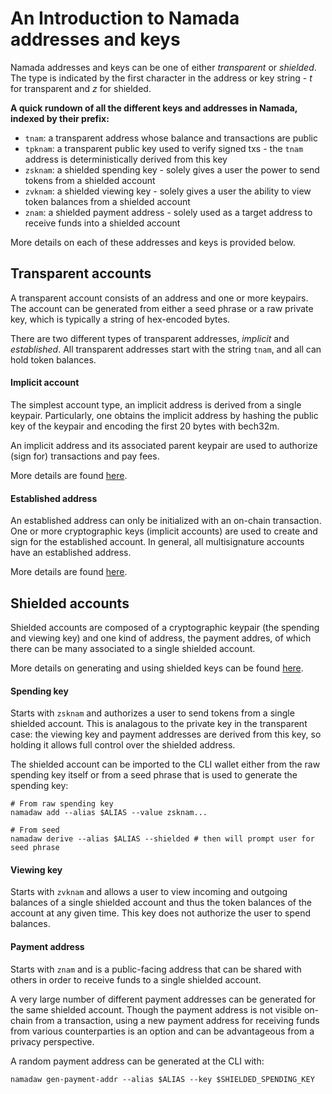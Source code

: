 # An Introduction to Namada addresses and keys

Namada addresses and keys can be one of either *transparent* or *shielded*.
The type is indicated by the first character in the address or key string - *t* for transparent and *z* for shielded.

**A quick rundown of all the different keys and addresses in Namada, indexed by their prefix:**
- `tnam`: a transparent address whose balance and transactions are public
- `tpknam`: a transparent public key used to verify signed txs - the `tnam` address is deterministically derived from this key
- `zsknam`: a shielded spending key - solely gives a user the power to send tokens from a shielded account
- `zvknam`: a shielded viewing key - solely gives a user the ability to view token balances from a shielded account
- `znam`: a shielded payment address - solely used as a target address to receive funds into a shielded account

More details on each of these addresses and keys is provided below.

## Transparent accounts
A transparent account consists of an address and one or more keypairs.
The account can be generated from either a seed phrase or a raw private key, which is typically a string of hex-encoded bytes.

There are two different types of transparent addresses, *implicit* and *established*.
All transparent addresses start with the string `tnam`, and all can hold token balances.

#### Implicit account
The simplest account type, an implicit address is derived from a single keypair.
Particularly, one obtains the implicit address by hashing the public key of the keypair and encoding the first 20 bytes with bech32m.

An implicit address and its associated parent keypair are used to authorize (sign for) transactions and pay fees.

More details are found [here](./transparent-accounts/implicit-accounts.mdx).

#### Established address
An established address can only be initialized with an on-chain transaction.
One or more cryptographic keys (implicit accounts) are used to create and sign for the established account.
In general, all multisignature accounts have an established address.

More details are found [here](./transparent-accounts/established-accounts.mdx).

## Shielded accounts
Shielded accounts are composed of a cryptographic keypair (the spending and viewing key) and one kind of address, the payment addres, of which there can be many associated to a single shielded account.

More details on generating and using shielded keys can be found [here](./shielded-accounts/masp-keys.mdx).

#### Spending key
Starts with `zsknam` and authorizes a user to send tokens from a single shielded account.
This is analagous to the private key in the transparent case: the viewing key and payment addresses are derived from this key, so holding it allows full control over the shielded address.

The shielded account can be imported to the CLI wallet either from the raw spending key itself or from a seed phrase that is used to generate the spending key:
```
# From raw spending key
namadaw add --alias $ALIAS --value zsknam... 
 
# From seed
namadaw derive --alias $ALIAS --shielded # then will prompt user for seed phrase
```

#### Viewing key
Starts with `zvknam` and allows a user to view incoming and outgoing balances of a single shielded account and thus the token balances of the account at any given time.
This key does not authorize the user to spend balances.

#### Payment address
Starts with `znam` and is a public-facing address that can be shared with others in order to receive funds to a single shielded account.

A very large number of different payment addresses can be generated for the same shielded account.
Though the payment address is not visible on-chain from a transaction, using a new payment address for receiving funds from various counterparties is an option and can be advantageous from a privacy perspective.

A random payment address can be generated at the CLI with:
```
namadaw gen-payment-addr --alias $ALIAS --key $SHIELDED_SPENDING_KEY
```